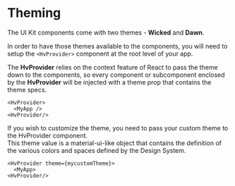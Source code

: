 
<Meta title="Foundation/Theming/Main" />

# Theming

The UI Kit components come with two themes - **Wicked** and **Dawn**.

In order to have those themes available to the components, you will need to setup the `<HvProvider>` component at the root level of your app.

The **HvProvider** relies on the context feature of React to pass the theme down to the components, so every component or subcomponent enclosed by the **HvProvider** will be injected with a theme prop that contains the theme specs.

```
<HvProvider>
  <MyApp />
<HvProvider/>
```

If you wish to customize the theme, you need to pass your custom theme to the HvProvider component.  
This theme value is a material-ui-like object that contains the definition of the various colors and spaces defined by the Design System.

```
<HvProvider theme={mycustomTheme}>
  <MyApp>
<HvProvider/>
```
